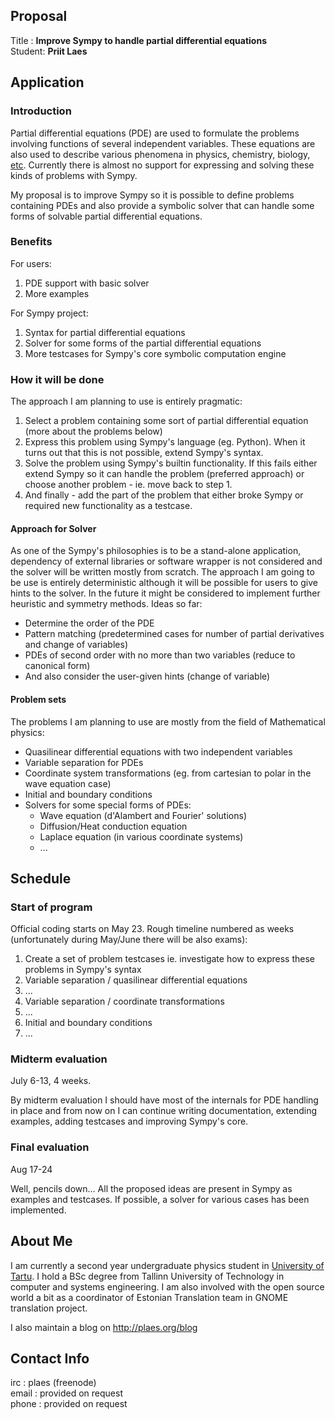 == Proposal ==
; Title : '''Improve Sympy to handle partial differential equations'''
; Student: '''Priit Laes'''

== Application ==
=== Introduction ===
Partial differential equations (PDE) are used to formulate the problems involving functions of several independent variables. These equations are also used to describe various phenomena in physics, chemistry, biology, [http://www.xkcd.com/435/ etc]. Currently there is almost no support for expressing and solving these kinds of problems with Sympy.

My proposal is to improve Sympy so it is possible to define problems containing PDEs and also provide a symbolic solver that can handle some forms of solvable partial differential equations.

=== Benefits ===
For users:
# PDE support with basic solver
# More examples

For Sympy project:
# Syntax for partial differential equations
# Solver for some forms of the partial differential equations
# More testcases for Sympy's core symbolic computation engine

=== How it will be done ===
The approach I am planning to use is entirely pragmatic:
# Select a problem containing some sort of partial differential equation (more about the problems below)
# Express this problem using Sympy's language (eg. Python). When it turns out that this is not possible, extend Sympy's syntax.
# Solve the problem using Sympy's builtin functionality. If this fails either extend Sympy so it can handle the problem (preferred approach) or choose another problem - ie. move back to step 1.
# And finally - add the part of the problem that either broke Sympy or required new functionality as a testcase.

==== Approach for Solver ====
As one of the Sympy's philosophies is to be a stand-alone application, dependency of external libraries or software wrapper is not considered and the solver will be written mostly from scratch. The approach I am going to be use is entirely deterministic although it will be possible for users to give hints to the solver. In the future it might be considered to implement further heuristic and symmetry methods. Ideas so far:
* Determine the order of the PDE
* Pattern matching (predetermined cases for number of partial derivatives and change of variables)
* PDEs of second order with no more than two variables (reduce to canonical form)
* And also consider the user-given hints (change of variable)

==== Problem sets ====
The problems I am planning to use are mostly from the field of Mathematical physics:
* Quasilinear differential equations with two independent variables
* Variable separation for PDEs
* Coordinate system transformations (eg. from cartesian to polar in the wave equation case)
* Initial and boundary conditions
* Solvers for some special forms of PDEs:
** Wave equation (d'Alambert and Fourier' solutions)
** Diffusion/Heat conduction equation
** Laplace equation (in various coordinate systems)
** ...

== Schedule ==
=== Start of program ===
Official coding starts on May 23. Rough timeline numbered as weeks (unfortunately during May/June there will be also exams):
# Create a set of problem testcases ie. investigate how to express these problems in Sympy's syntax
# Variable separation / quasilinear differential equations
# ...
# Variable separation / coordinate transformations
# ...
# Initial and boundary conditions
# ...

=== Midterm evaluation ===
July 6-13, 4 weeks. 

By midterm evaluation I should have most of the internals for PDE handling in place and from now on I can continue writing documentation, extending examples, adding testcases and improving Sympy's core.

=== Final evaluation ===
Aug 17-24

Well, pencils down... All the proposed ideas are present in Sympy as examples and testcases. If possible, a solver for various cases has been implemented.

== About Me ==

I am currently a second year undergraduate physics student in [http://www.ut.ee University of Tartu].
I hold a BSc degree from Tallinn University of Technology in computer and systems engineering. I am
also involved with the open source world a bit as a coordinator of Estonian Translation team in GNOME translation project. 

I also maintain a blog on http://plaes.org/blog

== Contact Info ==

; irc : plaes (freenode)
; email : provided on request
; phone : provided on request
